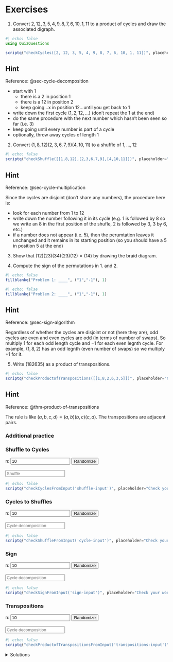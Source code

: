 <script src="/js/permutations.js"></script>
<script>
    function checkCycles(ans) {
        return (input) => {
            const ans_perm = new Permutation(ans);
            const in_perm = new Permutation().parseCycles(input);
            return in_perm.equals(ans_perm);
        }
    }
    function checkCyclesFromInput(input_id) {
        return (input) => {
            const ans = document.getElementById(input_id).value;
            const ans_perm = new Permutation().parseList(ans);
            const in_perm = new Permutation().parseCycles(input);
            return in_perm.equals(ans_perm);
        }
    }
    function checkShuffle(ans) {
        return (input) => {
            const ans_perm = new Permutation(ans);
            const in_perm = new Permutation().parseList(input);
            return in_perm.equals(ans_perm);
        }
    }
    function checkShuffleFromInput(input_id) {
        return (input) => {
            const ans = document.getElementById(input_id).value;
            const ans_perm = new Permutation().parseCycles(ans);
            const in_perm = new Permutation().parseList(input);
            return in_perm.equals(ans_perm);
        }
    }
    function checkProductofTranspositions(ans) {
        return (input) => {
            const ans_perm = new Permutation(ans);
            const cycles = readCycles(input);
            return cycles.every((c) => c.length == 2) && mulCycles(cycles).equals(ans_perm);
        }
    }
    function checkProductofTranspositionsFromInput(input_id) {
        return (input) => {
            const ans = document.getElementById(input_id).value;
            const ans_perm = new Permutation().parseCycles(ans);
            const cycles = readCycles(input);
            return cycles.every((c) => c.length == 2) && mulCycles(cycles).equals(ans_perm);
        }
    }
    function checkSignFromInput(input_id) {
        return (input) => {
            const cycles = document.getElementById(input_id).value;
            const ans = new Permutation().parseCycles(cycles).sign();
            return input == ans;
        }
    }
    function fillRandomShuffle(input_id, n) {
        const p = randomPermutation(n);
        document.getElementById(input_id).value = p.list;
    }
    function fillRandomCycles(input_id, n) {
        const cycles = randomPermutation(n).cycles;
        let str = "";
        for(cycle of cycles) { str += "(" + cycle + ")" }
        document.getElementById(input_id).value = str;
    }
</script>

# Exercises

1. Convert $2, 12, 3, 5, 4, 9, 8, 7, 6, 10, 1, 11$ to a product of cycles and draw the associated digraph.

```julia
#| echo: false
using QuizQuestions

scriptq("checkCycles([2, 12, 3, 5, 4, 9, 8, 7, 6, 10, 1, 11])", placeholder="Check your work")
```

::: {.callout-tip collapse="true"}
## Hint
Reference: @sec-cycle-decomposition

* start with 1
    * there is a 2 in position 1
    * there is a 12 in position 2
    * keep going...x in position 12...until you get back to 1
* write down the first cycle $(1, 2, 12, \dots)$ (don't repeat the $1$ at the end)
* do the same procedure with the next number which hasn't been seen so far (i.e. 3)
* keep going until every number is part of a cycle
* optionally, throw away cycles of length 1
:::

2. Convert $(1,8,12)(2,3,6,7,9)(4,10,11)$ to a shuffle of $1,\dots,12$

```julia
#| echo: false
scriptq("checkShuffle([[1,8,12],[2,3,6,7,9],[4,10,11]])", placeholder="Check your work")
```

::: {.callout-tip collapse="true"}
## Hint
Reference: @sec-cycle-multiplication

Since the cycles are disjoint (don't share any numbers), the procedure here is:

* look for each number from 1 to 12
* write down the number following it in its cycle (e.g. 1 is followed by 8 so we write an 8 in the first position of the shufle, 2 is followed by 3, 3 by 6, etc.)
* if a number does not appear (i.e. 5), then the perumtation leaves it unchanged and it remains in its starting position (so you should have a 5 in position 5 at the end)
:::

3. Show that $(12)(23)(34)(23)(12) = (14)$ by drawing the braid diagram.

4. Compute the sign of the permutations in 1. and 2.

::: {layout-ncol=2 .quiz-question-side-by-side}
```julia
#| echo: false
fillblankq("Problem 1: ____", ("1","-1"), 1)
```
```julia
#| echo: false
fillblankq("Problem 2: ____", ("1","-1"), 1)
```
:::

::: {.callout-tip collapse="true"}
## Hint
Reference: @sec-sign-algorithm

Regardless of whether the cycles are disjoint or not (here they are), odd cycles are even and even cycles are odd (in terms of number of swaps). So multiply $1$ for each odd length cycle and $-1$ for each even legnth cycle. For example, $(1, 8, 2)$ has an odd legnth (even number of swaps) so we multiply $+1$ for it.
:::

5. Write $(182635)$ as a product of transpositions.

```julia
#| echo: false
scriptq("checkProductofTranspositions([[1,8,2,6,3,5]])", placeholder="Check your work")
```

::: {.callout-tip collapse="true"}
## Hint
Reference: @thm-product-of-transpositions

The rule is like $(a,b,c,d) = (a, b)(b, c)(c, d)$. The transpositions are adjacent pairs.
:::

::: {.content-visible when-format=html}
### Additional practice {.unnumbered}

::: panel-tabset

### Shuffle to Cycles

::: {.mx-2}
<label for="n-shuffle">n:</label>
<input type="number" id="n-shuffle" value="10">
<input type="button" id="shuffle-randomize" value="Randomize" onclick="fillRandomShuffle('shuffle-input', document.getElementById('n-shuffle').value)">
<br><br>
<input id="shuffle-input" class="form-control" placeholder="Shuffle">
:::

```julia
#| echo: false
scriptq("checkCyclesFromInput('shuffle-input')", placeholder="Check your work")
```

### Cycles to Shuffles

::: {.mx-2}
<label for="n-cycle">n:</label>
<input type="number" id="n-cycle" value="10">
<input type="button" id="cycle-randomize" value="Randomize" onclick="fillRandomCycles('cycle-input', document.getElementById('n-cycle').value)">
<br><br>
<input id="cycle-input" class="form-control" placeholder="Cycle decomposition">
:::

```julia
#| echo: false
scriptq("checkShuffleFromInput('cycle-input')", placeholder="Check your work")
```

### Sign
::: {.mx-2}
<label for="n-sign">n:</label>
<input type="number" id="n-sign" value="10">
<input type="button" id="sign-randomize" value="Randomize" onclick="fillRandomCycles('sign-input', document.getElementById('n-sign').value)">
<br><br>
<input id="sign-input" class="form-control" placeholder="Cycle decomposition">
:::

```julia
#| echo: false
scriptq("checkSignFromInput('sign-input')", placeholder="Check your work")
```

### Transpositions
::: {.mx-2}
<label for="n-transpositions">n:</label>
<input type="number" id="n-transpositions" value="10">
<input type="button" id="transpositions-randomize" value="Randomize" onclick="fillRandomCycles('transpositions-input', document.getElementById('n-transpositions').value)">
<br><br>
<input id="transpositions-input" class="form-control" placeholder="Cycle decomposition">
:::

```julia
#| echo: false
scriptq("checkProductofTranspositionsFromInput('transpositions-input')", placeholder="Check your work")
```

:::
:::

<details>
<summary>Solutions</summary>
1. `(1, 2, 12, 11)(4, 5)(6, 9)(7, 8)`
2. `8, 3, 6, 10, 5, 7, 9, 12, 2, 11, 4, 1`
3. ![](braid_exercise.png)
4. both even (+1)
5. `(1, 8)(8, 2)(2, 6)(6, 3)(3, 5)`
</details>
